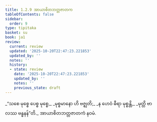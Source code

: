 ```yaml
---
title: 1.2.9 အာယာစိတဘတ္တဇာတက
tableOfContents: false
sidebar:
  order: 9
type: tipitaka
basket: su
book: ja1
review:
  current: review
  updated: '2025-10-20T22:47:23.221853'
  updated_by: ''
  notes: ''
  history:
  - state: review
    date: '2025-10-20T22:47:23.221853'
    updated_by: ''
    notes: ''
    previous_state: draft
---
```



<DynamicBreadcrumb />


<ReviewStatus review={frontmatter.review} showDetails={true} />

<HypothesisAnnotation frontmatter={frontmatter} />

<Division number="19" book="ja1" e="ch" v="22" p="5">

<Paragraph number="40" type="verses" book="ja1">
_“သစေ မုစ္စေ ပေစ္စ မုစ္စေ,_  
_မုစ္စမာနော ဟိ ဗဇ္ဈတိ;_  
_န ဟေဝံ ဓီရာ မုစ္စန္တိ,_  
_မုတ္တိ ဗာလဿ ဗန္ဓနန်”တိ._  


</Paragraph>
</Division>

<Paragraph number="41" type="center" book="ja1">
အာယာစိတဘတ္တဇာတကံ နဝမံ.
</Paragraph>